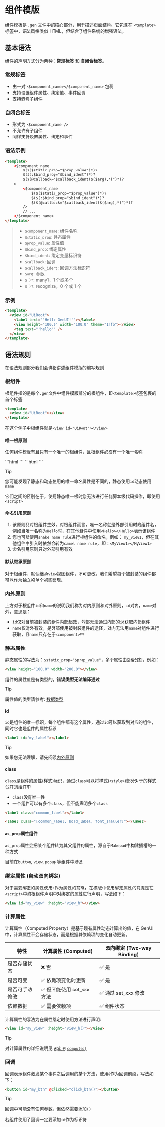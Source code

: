 
# 组件模版

组件模板是 `.gen` 文件中的核心部分，用于描述页面结构。它包含在 `<template>` 标签中，语法风格类似 HTML，但结合了组件系统的增强语法。

## 基本语法

组件的声明方式分为两种：**常规标签** 和 **自闭合标签**。

### 常规标签

- 由一对 `<$component_name></$component_name>` 包裹
- 支持设置组件属性、绑定值、事件回调
- 支持嵌套子组件

### 自闭合标签

- 形式为 `<$component_name />`
- 不允许有子组件
- 同样支持设置属性、绑定和事件

### 语法示例

```html
<template>
    <$component_name
        $($($static_prop="$prop_value")*)?
        $($(:$bind_prop="$bind_ident")*)?
        $($(@callback="$callback_ident($($arg),*)")*)?
    >
        <$component_name
            $($($static_prop="$prop_value")*)?
            $($(:$bind_prop="$bind_ident")*)?
            $($(@callback="$callback_ident($($arg),*)")*)?
        />
        // ...
    </$component_name>
</template>
```

> - `$component_name`: 组件名称
> - `$static_prop`: 静态属性
> - `$prop_value`: 属性值
> - `$bind_prop`: 绑定属性
> - `$bind_ident`: 绑定变量标识符
> - `$callback`: 回调
> - `$callback_ident`: 回调方法标识符
> - `$arg`: 参数
> - `$()*`: many1，1 个或多个
> - `$()?`: recognize，0 个或 1 个

### 示例

```html title="root.gen"
<template>
  <view id="UiRoot">
    <label text="'Hello GenUI!'"></label>
    <view height="100.0" width="100.0" theme="Info"></view>
    <tag text="'hello'" />
  </view>
</template>
```

## 语法规则

在语法规则部分我们会详细讲述组件模版的编写规则

### 根组件

根组件指的是每个`.gen`文件中组件模版部分的根组件，即`<template>`标签包裹的首个标签

```html
<template>
  <view id="UiRoot"></view>
</template>
```

在这个例子中根组件就是`<view id="UiRoot"></view>`

#### 唯一根原则

任何组件模版有且只有一个唯一的根组件，且根组件必须有一个唯一名称

<Tabs>
  <Tab label="静态唯一根">
    ```html
    <view id="SpecialName"></view>
    ```
  </Tab>
  <Tab label="动态唯一根">
    ```html
    <component name="SpecialName"></component>
    ```
  </Tab>
</Tabs>

> [!TIP]
>
> 您可能发现了静态和动态使用的唯一命名属性是不同的，静态使用`id`动态使用`name`
>
> 它们之间的区别在于，使用静态唯一根时您无法进行任何脚本级代码操作，即使用`<script>`

#### 命名引用原则

1. 该原则只对根组件生效，对根组件而言，唯一名称就是外部引用时的组件名，例如当唯一名称为`Hello`时，在其他组件中使用`<Hello></Hello>`表示该组件
2. 您也可以使用`snake name rule`进行根组件的命名，例如： `my_view1`，但在其他组件中引入时依然会转为`camel name rule`，即：`<MyView1></MyView1>`
3. 命名引用原则只对外部引用有效

#### 默认继承原则

对于根组件，默认继承`view`视图组件，不可更改，我们希望每个被封装的组件都可以作为独立的单个视图出现。

### 内外原则

上方对于根组件`id`和`name`的说明我们称为对内原则和对外原则，`id`对内，`name`对外，意思是：

- `id`仅对当前被封装的组件内部起效，外部无法通过内部的`id`获取内部组件
- `name`仅对外有效，是外部使用被封装组件的途径，对内无法用`name`对组件进行获取，且`name`只存在于`<component>`中

### 静态属性

静态属性的写法为：`$static_prop="$prop_value"`，多个属性由`空格`分割，例如：

```html
<view height="100.0" width="200.0"></view>
```

组件的属性值是有类型的，**错误类型无法编译通过**

> [!TIP]
>
> 属性值的类型请参考: [数据类型](/zh/doc/tutorial/data)

#### id

`id`是组件的唯一标识，每个组件都有这个属性，通过`id`可以获取到对应的组件，同时它也是组件的属性标识

```html
<label id="my_label"></label>
```

> [!TIP]
>
> 如果您无法理解，请先阅读[内外原则](#内外原则)

#### class

`class`是组件的属性(样式)标识，通过`class`可以将样式(`<style>`)部分对于的样式合并到组件中

- `class`没有唯一性
- 一个组件可以有多个`class`，但不能声明多个`class`

```html
<label class="common_label"></label>

<label class="[common_label, bold_label, font_smaller]"></label>
```

#### `as_prop`属性组件

`as_prop`属性会把某个组件转为其父组件的属性，源自于`Makepad`中构建插槽的一种方式

目前在`button`, `view`, `popup` 等组件中涉及

### 绑定属性 (自动双向绑定)

对于需要绑定的属性使用`:`作为属性的前缀，在模版中使用绑定属性的前提是在`<script>`中的根组件声明中对绑定的属性进行声明，写法如下：

```html
<view id="my_view" :height="view_h"></view>
```

### 计算属性

计算属性（Computed Property）是基于现有属性动态计算出的值，在 GenUI 中，计算属性不会存储状态，而是根据其依赖项的变化自动更新。

| 特性           | 计算属性 (Computed)         | 双向绑定 (Two-way Binding) |
| ------------- | -------------------------- | ------------------------- |
| 是否存储状态    | ❌ 否                      | ✅ 是                     |
| 是否可变       | ✅ 依赖项变化时更新           | ✅ 是                     |
| 是否可手动修改  | ✅ 但不能使用 set_xxx 方法    | ✅ 通过 set_xxx 修改       |
| 依赖数据       | ✅ 需要依赖项                | ✅ 组件状态                |

计算属性的写法为在属性绑定时使用方法进行声明:

```html
<view id="my_view" :height="view_h()"></view>
```

> [!TIP]
>
> 对计算属性的详细说明见 [Api: `#[computed]`](/zh/api/global/component#computed)

### 回调

回调表示组件激发某个事件之后调用的某个方法，使用`@`作为回调前缀，写法如下：

```html
<button id="my_btn" @clicked="click_btn()"></button>
```

> [!TIP]
>
> 回调中可能没有任何参数，但依然需要添加`()`
>
> 若组件使用了回调一定要添加`id`作为标识符
